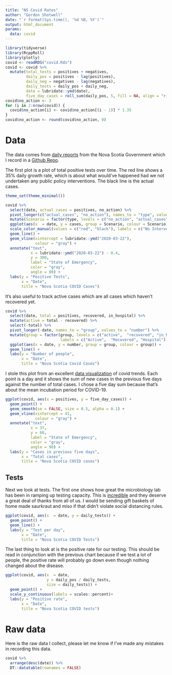 ```yaml
---
title: "NS Covid Rates"
author: "Gordon Shotwell"
date: "`r format(Sys.time(), '%d %B, %Y')`"
output: html_document
params:
  data: covid
---
```


```r
library(tidyverse)
library(RcppRoll)
library(plotly)
covid <- readRDS("covid.Rds")
covid <- covid %>% 
  mutate(total_tests = positives + negatives,
         daily_pos = positives - lag(positives),
         daily_neg = negatives - lag(negatives),
         daily_tests = daily_pos + daily_neg,
         date = lubridate::ymd(date),
         five_day_cases = roll_sum(daily_pos, 5, fill = NA, align = "right"))
covid$no_action <- 3
for (i in 2:nrow(covid)) {
  covid$no_action[i] <- covid$no_action[(i - 1)] * 1.35
}
covid$no_action <- round(covid$no_action, 0)
```
# Data 

The data comes from [daily reports](https://novascotia.ca/coronavirus/#cases) from the Nova Scotia Government which I record in a [Github Repo](https://github.com/GShotwell/ns_covid).

The first plot is a plot of total positive tests over time. The red line shows a 35% daily growth rate, which is about what would've happened had we not undertaken any public policy interventions. The black line is the actual cases. 

```r
theme_set(theme_minimal())

covid %>% 
  select(date, actual_cases = positives, no_action) %>% 
  pivot_longer(c("actual_cases", "no_action"), names_to = "type", values_to = "cases") %>% 
  mutate(Scenario = factor(type, levels = c("no_action", "actual_cases"))) %>% 
  ggplot(aes(x  = date, y = cases, group = Scenario, colour = Scenario)) +
  scale_color_manual(values = c("red", "black"), labels = c("No Intervention", "Actual Cases")) +
  geom_line() +
  geom_vline(xintercept = lubridate::ymd("2020-03-22"), 
             colour = "gray") +
  annotate("text", 
           x = lubridate::ymd("2020-03-22") - 0.4, 
           y = 300, 
           label = "State of Emergency", 
           color = "gray",
           angle = 90) +
  labs(y = "Positive Tests",
       x = "Date",
       title = "Nova Scotia COVID Cases") 
```

It's also useful to track active cases which are all cases which haven't recovered yet.

```r

covid %>% 
  select(date, total = positives, recovered, in_hospital) %>% 
  mutate(active = total - recovered) %>% 
  select(-total) %>% 
  pivot_longer(-date, names_to = "group", values_to = "number") %>% 
  mutate(group = factor(group, levels = c("active",  "recovered", "in_hospital"),
                        labels = c("Active",  "Recovered", "Hospital"))) %>% 
  ggplot(aes(x = date, y = number, group = group, colour = group)) +
  geom_line() +
  labs(y = "Number of people",
       x = "Date",
       title = "Nova Scotia Covid Cases")

```




I stole this plot from an excellent [data visualization](https://aatishb.com/covidtrends/) of covid trends. Each point is a day and it shows the sum of new cases in the previous five days against the number of total cases. I chose a five day sum because that's about the mean incubation period for COVID-19.

```r
ggplot(covid, aes(x = positives, y = five_day_cases)) +
  geom_point() +
  geom_smooth(se = FALSE, size = 0.5, alpha = 0.1) +
  geom_vline(xintercept = 41, 
             colour = "gray") +
  annotate("text", 
           x = 37, 
           y = 60, 
           label = "State of Emergency", 
           color = "gray",
           angle = 90) +
  labs(y = "Cases in previous five days",
       x = "Total cases",
       title = "Nova Scotia COVID cases")
```

## Tests

Next we look at tests. The first one shows how great the microbiology lab has been in ramping up testing capacity. This is [incredible](https://www.cbc.ca/news/canada/nova-scotia/covid-19-microbiology-lab-testing-health-care-1.5515115) and they deserve a great deal of thanks from all of us. I would be sending gift baskets of home made saurkraut and miso if that didn't violate social distancing rules.

```r
ggplot(covid, aes(x  = date, y = daily_tests)) +
  geom_point() +
  geom_line() +
  labs(y = "Test per day",
       x = "Date",
       title = "Nova Scotia COVID Tests") 
```

The last thing to look at is the positive rate for our testing. This should be read in conjunction with the previous chart because if we test a lot of people, the positive rate will probably go down even though nothing changed about the disease.

```r
ggplot(covid, aes(x  = date, 
                  y = daily_pos / daily_tests,
                  size = daily_tests)) +
  geom_point() +
  scale_y_continuous(labels = scales::percent)+
  labs(y = "Positive rate",
       x = "Date",
       title = "Nova Scotia COVID tests") 
```


# Raw data

Here is the raw data I collect, please let me know if I've made any mistakes in recording this data. 

```r
covid %>% 
  arrange(desc(date)) %>% 
  DT::datatable(rownames = FALSE) 
```


